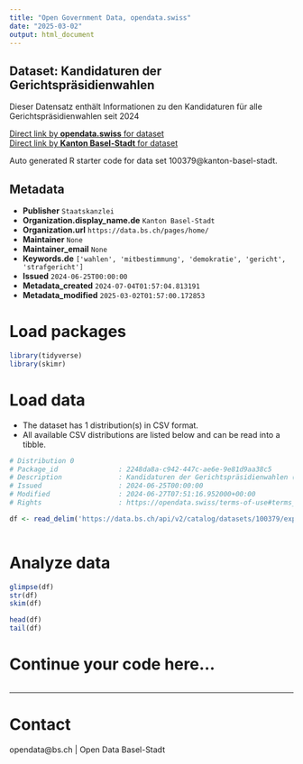 ```yaml
---
title: "Open Government Data, opendata.swiss"
date: "2025-03-02"
output: html_document
---
```


## Dataset: Kandidaturen der Gerichtspräsidienwahlen

Dieser Datensatz enthält Informationen zu den Kandidaturen für alle Gerichtspräsidienwahlen seit 2024

[Direct link by **opendata.swiss** for dataset](https://opendata.swiss/de/dataset/kandidaturen-fur-gerichtsprasidienwahlen)<br>
[Direct link by **Kanton Basel-Stadt** for dataset](https://data.bs.ch/explore/dataset/100379/)

Auto generated R starter code for data set 100379@kanton-basel-stadt.

## Metadata

- **Publisher** `Staatskanzlei`
- **Organization.display_name.de** `Kanton Basel-Stadt`
- **Organization.url** `https://data.bs.ch/pages/home/`
- **Maintainer** `None`
- **Maintainer_email** `None`
- **Keywords.de** `['wahlen', 'mitbestimmung', 'demokratie', 'gericht', 'strafgericht']`
- **Issued** `2024-06-25T00:00:00`
- **Metadata_created** `2024-07-04T01:57:04.813191`
- **Metadata_modified** `2025-03-02T01:57:00.172853`


# Load packages

```r

library(tidyverse)
library(skimr)

```

# Load data

-   The dataset has 1 distribution(s) in CSV format.
-   All available CSV distributions are listed below and can be read into a tibble.

```r

# Distribution 0
# Package_id               : 2248da8a-c942-447c-ae6e-9e81d9aa38c5
# Description              : Kandidaturen der Gerichtspräsidienwahlen (csv)
# Issued                   : 2024-06-25T00:00:00
# Modified                 : 2024-06-27T07:51:16.952000+00:00
# Rights                   : https://opendata.swiss/terms-of-use#terms_by

df <- read_delim('https://data.bs.ch/api/v2/catalog/datasets/100379/exports/csv?use_labels=true')



```

# Analyze data

```r

glimpse(df)
str(df)
skim(df)

head(df)
tail(df)

```

# Continue your code here...

```r

```

------------------------------------------------------------------------

# Contact

opendata@bs.ch | Open Data Basel-Stadt
